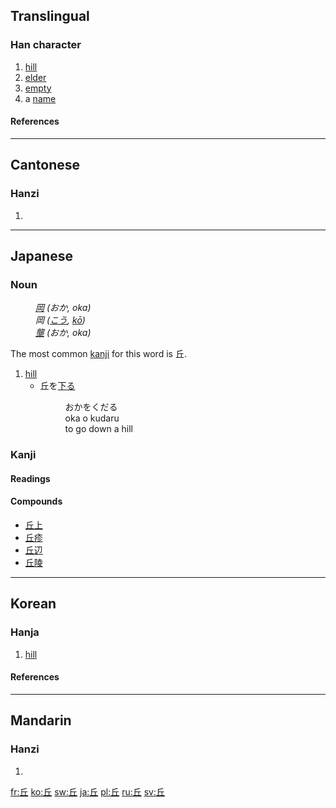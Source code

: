 {{see|丠}}<!-- may be replaced by zh-forms -->
==Translingual==

===Han character===
{{Han char|rn=1|rad=一|as=04|sn=5|four=7210<sub>1</sub>|canj=人一 (OM)|ids=⿱[[斤]][[一]]}}

# [[hill]]
# [[elder]]
# [[empty]]
# a [[name]]

====References====
{{Han ref|kx=0077.140|dkj=00033|dj=0156.020|hdz=10017.010|uh=4E18|ud=19992|bh=A543|bd=42307}}

----

==Cantonese==

===Hanzi===
{{yue-hanzi|jyut=|y=yau1}}

# {{defn|Cantonese}}

----

==Japanese==

===Noun===
{{ja-noun|k|hira=おか|rom=oka}}
:''[[岡]] (おか, oka)''
:''岡 ([[こう]], [[kō]])''
:''[[壟]] (おか, oka)''

The most common [[kanji]] for this word is 丘.

# [[hill]]
#*丘を[[下る]]
#*:おかをくだる
#*:oka o kudaru
#*:to go down a hill

===Kanji===
{{ja-kanji|grade=c|rs=一04}}

====Readings====
{{ja-readings|on=[[きゅう]] ([[kyū]])|kun=[[おか]] ([[oka]])}}

====Compounds====
*[[丘上]]
*[[丘疹]]
*[[丘辺]]
*[[丘陵]]

----

==Korean==

===Hanja===
{{ko-hanja|hangeul=구|rv=gu|mr=ku|eumhun=언덕|ehrv=eondeok|ehmr=ǒndǒk|ehy=}}

# [[hill]]

====References====
{{Hanja ref|nav=8208}}

----

==Mandarin==

===Hanzi===
{{cmn-hanzi|pin=[[qiū]] ([[qiu1]])|wg=ch'iu<sup>1</sup>}}

# {{defn|Mandarin}}

[[fr:丘]]
[[ko:丘]]
[[sw:丘]]
[[ja:丘]]
[[pl:丘]]
[[ru:丘]]
[[sv:丘]]
